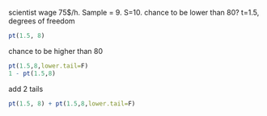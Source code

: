 scientist wage 75$/h. Sample = 9. S=10. chance to be lower than 80?
t=1.5, degrees of freedom
```r
pt(1.5, 8)
```
chance to be higher than 80
```r
pt(1.5,8,lower.tail=F)
1 - pt(1.5,8)
```
add 2 tails
```r
pt(1.5, 8) + pt(1.5,8,lower.tail=F)
```
